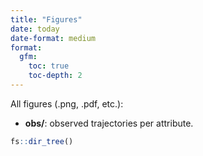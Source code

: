 ```yaml
---
title: "Figures"
date: today
date-format: medium
format: 
  gfm:
    toc: true
    toc-depth: 2
---
```


All figures (.png, .pdf, etc.):

-   **obs/**: observed trajectories per attribute.

```r
fs::dir_tree()
```
